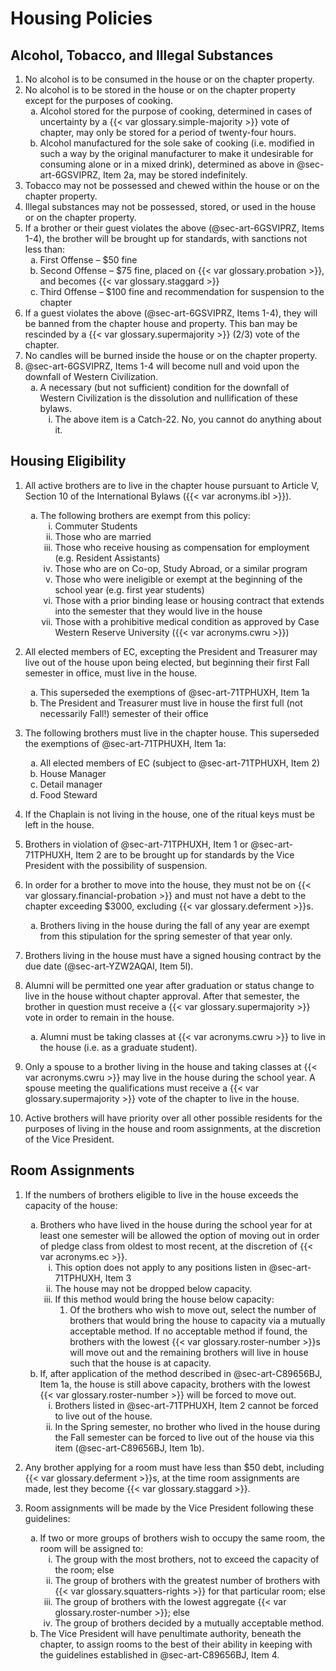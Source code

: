 # Housing Policies {#sec-art-N4XGGHCH}

## Alcohol, Tobacco, and Illegal Substances {#sec-art-6GSVIPRZ}

1. No alcohol is to be consumed in the house or on the chapter property.
1. No alcohol is to be stored in the house or on the chapter property except for the purposes of cooking.
   a. Alcohol stored for the purpose of cooking, determined in cases of uncertainty by a {{< var glossary.simple-majority >}} vote of chapter, may only be stored for a period of twenty-four hours.
   a. Alcohol manufactured for the sole sake of cooking (i.e. modified in such a way by the original manufacturer to make it undesirable for consuming alone or in a mixed drink), determined as above in @sec-art-6GSVIPRZ, Item 2a, may be stored indefinitely.
1. Tobacco may not be possessed and chewed within the house or on the chapter property.
1. Illegal substances may not be possessed, stored, or used in the house or on the chapter property.
1. If a brother or their guest violates the above (@sec-art-6GSVIPRZ, Items 1-4), the brother will be brought up for standards, with sanctions not less than:
   a. First Offense – $50 fine
   a. Second Offense – $75 fine, placed on {{< var glossary.probation >}}, and becomes {{< var glossary.staggard >}}
   a. Third Offense – $100 fine and recommendation for suspension to the chapter
1. If a guest violates the above (@sec-art-6GSVIPRZ, Items 1-4), they will be banned from the chapter house and property. This ban may be rescinded by a {{< var glossary.supermajority >}} (2/3) vote of the chapter.
1. No candles will be burned inside the house or on the chapter property.
1. @sec-art-6GSVIPRZ, Items 1-4 will become null and void upon the downfall of Western Civilization.
   a. A necessary (but not sufficient) condition for the downfall of Western Civilization is the dissolution and nullification of these bylaws.
      i. The above item is a Catch-22. No, you cannot do anything about it. 

## Housing Eligibility {#sec-art-71TPHUXH}

1. All active brothers are to live in the chapter house pursuant to Article V, Section 10 of the International Bylaws ({{< var acronyms.ibl >}}).
   a. The following brothers are exempt from this policy:
      i. Commuter Students
      i. Those who are married
      i. Those who receive housing as compensation for employment (e.g. Resident Assistants)
      i. Those who are on Co-op, Study Abroad, or a similar program
      i. Those who were ineligible or exempt at the beginning of the school year (e.g. first year students)
      i. Those with a prior binding lease or housing contract that extends into the semester that they would live in the house
      i. Those with a prohibitive medical condition as approved by Case Western Reserve University ({{< var acronyms.cwru >}})

1. All elected members of EC, excepting the President and Treasurer may live out of the house upon being elected, but beginning their first Fall semester in office, must live in the house.
   a. This superseded the exemptions of @sec-art-71TPHUXH, Item 1a
   a. The President and Treasurer must live in house the first full (not necessarily Fall!) semester of their office

1. The following brothers must live in the chapter house. This superseded the exemptions of @sec-art-71TPHUXH, Item 1a:
   a. All elected members of EC (subject to @sec-art-71TPHUXH, Item 2)
   a. House Manager 
   a. Detail manager
   a. Food Steward 

1. If the Chaplain is not living in the house, one of the ritual keys must be left in the house.

1. Brothers in violation of @sec-art-71TPHUXH, Item 1 or @sec-art-71TPHUXH, Item 2 are to be brought up for standards by the Vice President with the possibility of suspension.

1. In order for a brother to move into the house, they must not be on {{< var glossary.financial-probation >}} and must not have a debt to the chapter exceeding $3000, excluding {{< var glossary.deferment >}}s.
   a. Brothers living in the house during the fall of any year are exempt from this stipulation for the spring semester of that year only.

1. Brothers living in the house must have a signed housing contract by the due date (@sec-art-YZW2AQAI, Item 5l).

1. Alumni will be permitted one year after graduation or status change to live in the house without chapter approval. After that semester, the brother in question must receive a {{< var glossary.supermajority >}} vote in order to remain in the house.
   a. Alumni must be taking classes at {{< var acronyms.cwru >}} to live in the house (i.e. as a graduate student).

1. Only a spouse to a brother living in the house and taking classes at {{< var acronyms.cwru >}} may live in the house during the school year. A spouse meeting the qualifications must receive a {{< var glossary.supermajority >}} vote of the chapter to live in the house.

1. Active brothers will have priority over all other possible residents for the purposes of living in the house and room assignments, at the discretion of the Vice President.

## Room Assignments {#sec-art-C89656BJ}

1. If the numbers of brothers eligible to live in the house exceeds the capacity of the house:
   
   a. Brothers who have lived in the house during the school year for at least one semester will be allowed the option of moving out in order of pledge class from oldest to most recent, at the discretion of {{< var acronyms.ec >}}.
      i. This option does not apply to any positions listen in @sec-art-71TPHUXH, Item 3
      i. The house may not be dropped below capacity.
      i. If this method would bring the house below capacity:\
         1. Of the brothers who wish to move out, select the number of brothers that would bring the house to capacity via a mutually acceptable method. If no acceptable method if found, the brothers with the lowest {{< var glossary.roster-number >}}s will move out and the remaining brothers will live in house such that the house is at capacity.
   
   a. If, after application of the method described in @sec-art-C89656BJ, Item 1a, the house is still above capacity, brothers with the lowest {{< var glossary.roster-number >}} will be forced to move out.
      i. Brothers listed in @sec-art-71TPHUXH, Item 2 cannot be forced to live out of the house.
      i. In the Spring semester, no brother who lived in the house during the Fall semester can be forced to live out of the house via this item (@sec-art-C89656BJ, Item 1b).

1. Any brother applying for a room must have less than $50 debt, including {{< var glossary.deferment >}}s, at the time room assignments are made, lest they become {{< var glossary.staggard >}}.

1. Room assignments will be made by the Vice President following these guidelines:
   a. If two or more groups of brothers wish to occupy the same room, the room will be assigned to:
      i. The group with the most brothers, not to exceed the capacity of the room; else
      i. The group of brothers with the greatest number of brothers with {{< var glossary.squatters-rights >}} for that particular room; else
      i. The group of brothers with the lowest aggregate {{< var glossary.roster-number >}}; else
      i. The group of brothers decided by a mutually acceptable method.
   
   a. The Vice President will have penultimate authority, beneath the chapter, to assign rooms to the best of their ability in keeping with the guidelines established in @sec-art-C89656BJ, Item 4.

